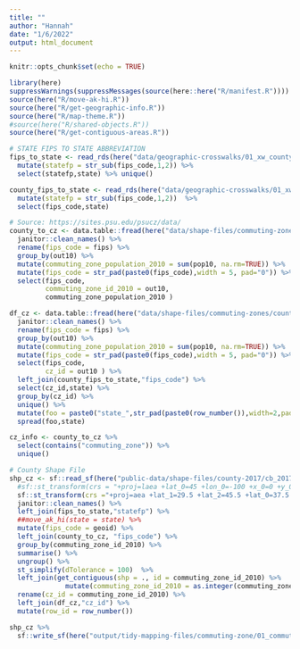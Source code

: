 ```yaml
---
title: ""
author: "Hannah"
date: "1/6/2022"
output: html_document
---
```


```r
knitr::opts_chunk$set(echo = TRUE)
```

```r
library(here)
suppressWarnings(suppressMessages(source(here::here("R/manifest.R"))))
source(here("R/move-ak-hi.R"))
source(here("R/get-geographic-info.R"))
source(here("R/map-theme.R"))
#source(here("R/shared-objects.R"))
source(here("R/get-contiguous-areas.R"))
```


```r
# STATE FIPS TO STATE ABBREVIATION
fips_to_state <- read_rds(here("data/geographic-crosswalks/01_xw_county-to-fips.rds")) %>% 
  mutate(statefp = str_sub(fips_code,1,2)) %>% 
  select(statefp,state) %>% unique()

county_fips_to_state <- read_rds(here("data/geographic-crosswalks/01_xw_county-to-fips.rds")) %>% 
  mutate(statefp = str_sub(fips_code,1,2))  %>% 
  select(fips_code,state)
```


```r
# Source: https://sites.psu.edu/psucz/data/
county_to_cz <- data.table::fread(here("data/shape-files/commuting-zones/counties10-zqvz0r.csv")) %>% 
  janitor::clean_names() %>% 
  rename(fips_code = fips) %>% 
  group_by(out10) %>% 
  mutate(commuting_zone_population_2010 = sum(pop10, na.rm=TRUE)) %>% 
  mutate(fips_code = str_pad(paste0(fips_code),width = 5, pad="0")) %>% 
  select(fips_code,
         commuting_zone_id_2010 = out10,
         commuting_zone_population_2010 )
```

```r
df_cz <- data.table::fread(here("data/shape-files/commuting-zones/counties10-zqvz0r.csv")) %>% 
  janitor::clean_names() %>% 
  rename(fips_code = fips) %>% 
  group_by(out10) %>% 
  mutate(commuting_zone_population_2010 = sum(pop10, na.rm=TRUE)) %>% 
  mutate(fips_code = str_pad(paste0(fips_code),width = 5, pad="0")) %>% 
  select(fips_code,
         cz_id = out10 ) %>% 
  left_join(county_fips_to_state,"fips_code") %>% 
  select(cz_id,state) %>% 
  group_by(cz_id) %>% 
  unique() %>% 
  mutate(foo = paste0("state_",str_pad(paste0(row_number()),width=2,pad="0"))) %>% 
  spread(foo,state)
```


```r
cz_info <- county_to_cz %>% 
  select(contains("commuting_zone")) %>% 
  unique()
```


```r
# County Shape File
shp_cz <- sf::read_sf(here("public-data/shape-files/county-2017/cb_2017_us_county_5m/cb_2017_us_county_5m.shp")) %>% 
  #sf::st_transform(crs = "+proj=laea +lat_0=45 +lon_0=-100 +x_0=0 +y_0=0 +a=6370997 +b=6370997 +units=m +no_defs")  %>% 
  sf::st_transform(crs ="+proj=aea +lat_1=29.5 +lat_2=45.5 +lat_0=37.5 +lon_0=-96") %>% 
  janitor::clean_names() %>% 
  left_join(fips_to_state,"statefp") %>% 
  ##move_ak_hi(state = state) %>%
  mutate(fips_code = geoid) %>% 
  left_join(county_to_cz, "fips_code") %>%
  group_by(commuting_zone_id_2010) %>% 
  summarise() %>% 
  ungroup() %>% 
  st_simplify(dTolerance = 100)  %>% 
  left_join(get_contiguous(shp = ., id = commuting_zone_id_2010) %>% 
              mutate(commuting_zone_id_2010 = as.integer(commuting_zone_id_2010)), "commuting_zone_id_2010") %>% 
  rename(cz_id = commuting_zone_id_2010) %>% 
  left_join(df_cz,"cz_id") %>%
  mutate(row_id = row_number())
```


```r
shp_cz %>% 
  sf::write_sf(here("output/tidy-mapping-files/commuting-zone/01_commuting-zone-shape-file.shp"))
```
